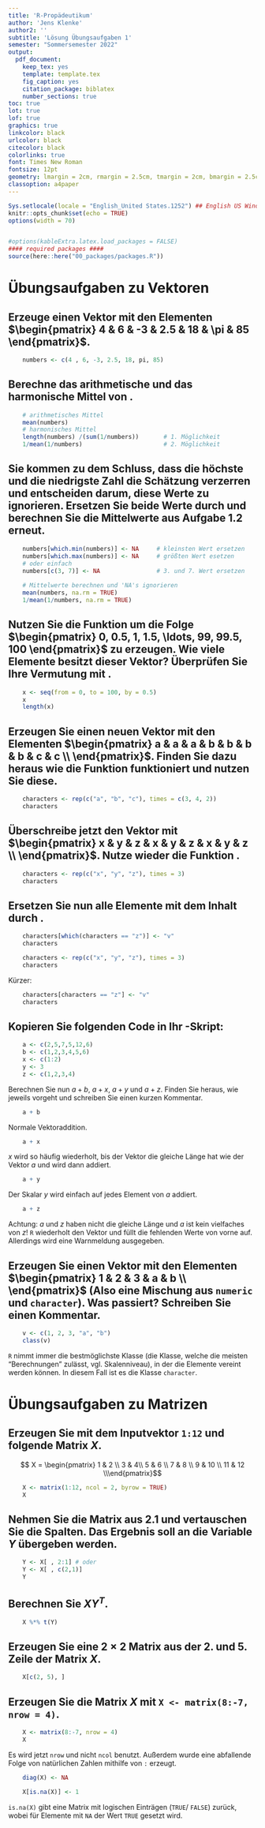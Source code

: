 ```yaml
---
title: 'R-Propädeutikum'
author: 'Jens Klenke'
author2: ''
subtitle: 'Lösung Übungsaufgaben 1'
semester: "Sommersemester 2022"
output:
  pdf_document:
    keep_tex: yes
    template: template.tex
    fig_caption: yes
    citation_package: biblatex
    number_sections: true
toc: true
lot: true
lof: true
graphics: true
linkcolor: black
urlcolor: black
citecolor: black
colorlinks: true
font: Times New Roman
fontsize: 12pt
geometry: lmargin = 2cm, rmargin = 2.5cm, tmargin = 2cm, bmargin = 2.5cm
classoption: a4paper
---
```


```r
Sys.setlocale(locale = "English_United States.1252") ## English US Windows
knitr::opts_chunk$set(echo = TRUE)
options(width = 70)


#options(kableExtra.latex.load_packages = FALSE)
#### required packages ####
source(here::here("00_packages/packages.R"))
```

# Übungsaufgaben zu Vektoren 

## Erzeuge einen Vektor \texttt{numbers} mit den Elementen $\begin{pmatrix} 4 & 6 & -3 & 2.5 & 18 & \pi &  85 \end{pmatrix}$.


```r
    numbers <- c(4 , 6, -3, 2.5, 18, pi, 85)
```

\vspace{0.5cm}

##  Berechne das arithmetische und das harmonische Mittel von \texttt{numbers}.

```r
    # arithmetisches Mittel
    mean(numbers) 
    # harmonisches Mittel
    length(numbers) /(sum(1/numbers))       # 1. Möglichkeit
    1/mean(1/numbers)                       # 2. Möglichkeit
```

\vspace{0.5cm}

## Sie kommen zu dem Schluss, dass die höchste und die niedrigste Zahl die Schätzung verzerren und entscheiden darum, diese Werte zu ignorieren. Ersetzen Sie beide Werte durch \texttt{NA} und berechnen Sie die Mittelwerte aus Aufgabe 1.2 erneut.

```r
    numbers[which.min(numbers)] <- NA     # kleinsten Wert ersetzen
    numbers[which.max(numbers)] <- NA     # größten Wert esetzen 
    # oder einfach 
    numbers[c(3, 7)] <- NA                # 3. und 7. Wert ersetzen 
    
    # Mittelwerte berechnen und 'NA's ignorieren
    mean(numbers, na.rm = TRUE)
    1/mean(1/numbers, na.rm = TRUE)
```

\vspace{0.5cm}

## Nutzen Sie die Funktion \texttt{seq()} um die Folge \linebreak $\begin{pmatrix} 0, 0.5, 1, 1.5, \ldots, 99, 99.5, 100 \end{pmatrix}$ zu erzeugen. Wie viele Elemente besitzt dieser Vektor? Überprüfen Sie Ihre Vermutung mit \texttt{length()}.

```r
    x <- seq(from = 0, to = 100, by = 0.5)
    x
    length(x)
```

\vspace{0.5cm}

##  Erzeugen Sie einen neuen Vektor \texttt{characters} mit den Elementen $\begin{pmatrix} a & a & a  & b & b & b & b & c & c \\ \end{pmatrix}$. Finden Sie dazu heraus wie die Funktion \texttt{rep()} funktioniert und nutzen Sie diese. 

```r
    characters <- rep(c("a", "b", "c"), times = c(3, 4, 2))
    characters
```

\vspace{0.5cm}

## Überschreibe jetzt den Vektor  \texttt{characters}  mit \linebreak $\begin{pmatrix} x & y & z & x & y & z & x & y & z \\ \end{pmatrix}$. Nutze wieder die Funktion \texttt{rep()}.

```r
    characters <- rep(c("x", "y", "z"), times = 3)
    characters
```
\vspace{0.5cm}

##  Ersetzen Sie nun alle Elemente mit dem Inhalt \texttt{"z"} durch \texttt{"v"}.

```r
    characters[which(characters == "z")] <- "v"
    characters
```

```r
    characters <- rep(c("x", "y", "z"), times = 3)
    characters
```

Kürzer:
```r
    characters[characters == "z"] <- "v"
    characters
```


\vspace{0.5cm}

## Kopieren Sie folgenden Code in Ihr \texttt{R}-Skript:

```r
    a <- c(2,5,7,5,12,6)
    b <- c(1,2,3,4,5,6)
    x <- c(1:2)
    y <- 3
    z <- c(1,2,3,4)
```
    
Berechnen Sie nun $a+b$, $a+x$, $a+y$ und $a+z$. Finden Sie heraus, wie \texttt{R} jeweils vorgeht und schreiben Sie einen kurzen Kommentar.

```r
    a + b 
```

Normale Vektoraddition.

```r
    a + x
```

$x$ wird so häufig wiederholt, bis der Vektor die gleiche Länge hat wie der Vektor $a$ und wird dann addiert.

```r
    a + y
```

Der Skalar $y$ wird einfach auf jedes Element von $a$ addiert.

```r
    a + z
```

Achtung: $a$ und $z$ haben nicht die gleiche Länge und $a$ ist kein vielfaches von $z$! `R` wiederholt den Vektor und füllt die fehlenden Werte von vorne auf. Allerdings wird eine Warnmeldung ausgegeben. 


\vspace{0.5cm}

## Erzeugen Sie einen Vektor mit den Elementen $\begin{pmatrix} 1 & 2 & 3 & a & b \\ \end{pmatrix}$ (Also eine Mischung aus `numeric` und `character`). Was passiert? Schreiben Sie einen Kommentar.

```r
    v <- c(1, 2, 3, "a", "b")
    class(v)
```

`R` nimmt immer die bestmöglichste Klasse (die Klasse, welche die meisten "Berechnungen" zulässt, vgl. Skalenniveau), in der die Elemente vereint werden können. In diesem Fall ist es die Klasse `character`. 
  

\vspace{0.5cm}

# Übungsaufgaben zu Matrizen 

## Erzeugen Sie mit dem Inputvektor `1:12` und \texttt{matrix()} folgende Matrix $X$.

$$ X = \begin{pmatrix} 1 & 2 \\ 3 & 4\\ 5 & 6 \\ 7 & 8 \\
9 & 10 \\ 11 & 12 \\\end{pmatrix}$$

```r
    X <- matrix(1:12, ncol = 2, byrow = TRUE)
    X
```

\vspace{0.5cm}

## Nehmen Sie die Matrix aus 2.1 und vertauschen Sie die Spalten. Das Ergebnis soll an die Variable $Y$ übergeben werden. 

```r
    Y <- X[ , 2:1] # oder
    Y <- X[ , c(2,1)]
    Y
```

\vspace{0.5cm}

## Berechnen Sie $XY^{T}$.

```r
    X %*% t(Y)
```

\vspace{0.5cm}

## Erzeugen Sie eine $2 \times 2$ Matrix aus der 2. und 5. Zeile der Matrix $X$.

```r
    X[c(2, 5), ]
```

\vspace{0.5cm}

## Erzeugen Sie die Matrix $X$ mit `X <- matrix(8:-7, nrow = 4)`.

```r
    X <- matrix(8:-7, nrow = 4)
    X
```

Es wird jetzt `nrow` und nicht `ncol` benutzt. Außerdem wurde eine abfallende Folge von natürlichen Zahlen mithilfe von `:` erzeugt.

\begin{enumerate} 
  \item Ersetzen Sie die Elemente auf der Hauptdiagonalen durch `NA`s. 
\end{enumerate}

```r
    diag(X) <- NA
```

\begin{enumerate} \setcounter{enumi}{1}
  \item Ersetzen Sie jetzt alle `NA`s in der Matrix mit dem Wert $1$. Nutzen Sie dazu die Funktion `is.na()`.
\end{enumerate}

```r
    X[is.na(X)] <- 1
```

`is.na(X)` gibt eine Matrix mit logischen Einträgen (`TRUE`/ `FALSE`) zurück, wobei für Elemente mit `NA` der Wert `TRUE` gesetzt wird.







